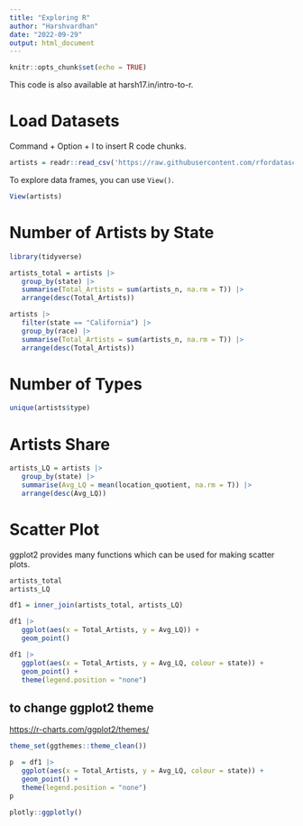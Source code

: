 ```yaml
---
title: "Exploring R"
author: "Harshvardhan"
date: "2022-09-29"
output: html_document
---
```


```r
knitr::opts_chunk$set(echo = TRUE)
```

This code is also available at harsh17.in/intro-to-r.

# Load Datasets

Command + Option + I to insert R code chunks.

```r
artists = readr::read_csv('https://raw.githubusercontent.com/rfordatascience/tidytuesday/master/data/2022/2022-09-27/artists.csv')
```

To explore data frames, you can use `View()`.

```r
View(artists)
```

# Number of Artists by State

```r
library(tidyverse)
```

```r
artists_total = artists |> 
   group_by(state) |> 
   summarise(Total_Artists = sum(artists_n, na.rm = T)) |> 
   arrange(desc(Total_Artists))
```

```r
artists |> 
   filter(state == "California") |> 
   group_by(race) |> 
   summarise(Total_Artists = sum(artists_n, na.rm = T)) |> 
   arrange(desc(Total_Artists))
```

# Number of Types

```r
unique(artists$type)
```

# Artists Share

```r
artists_LQ = artists |> 
   group_by(state) |> 
   summarise(Avg_LQ = mean(location_quotient, na.rm = T)) |> 
   arrange(desc(Avg_LQ))
```

# Scatter Plot

ggplot2 provides many functions which can be used for making scatter plots.

```r
artists_total
artists_LQ
```

```r
df1 = inner_join(artists_total, artists_LQ)
```

```r
df1 |> 
   ggplot(aes(x = Total_Artists, y = Avg_LQ)) +
   geom_point()
```

```r
df1 |> 
   ggplot(aes(x = Total_Artists, y = Avg_LQ, colour = state)) +
   geom_point() +
   theme(legend.position = "none")
```

## to change ggplot2 theme

<https://r-charts.com/ggplot2/themes/>

```r
theme_set(ggthemes::theme_clean())
```

```r
p  = df1 |> 
   ggplot(aes(x = Total_Artists, y = Avg_LQ, colour = state)) +
   geom_point() +
   theme(legend.position = "none")
p
```

```r
plotly::ggplotly()
```
